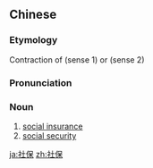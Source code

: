 ==Chinese==
{{zh-forms}}

===Etymology===
Contraction of {{zh-l|社會保險}} (sense 1) or {{zh-l|社会保障}} (sense 2)

===Pronunciation===
{{zh-pron
|m=shèbǎo
|c=se5 bou2
|cat=n
}}

===Noun===
{{zh-noun}}

# [[social insurance]]
# [[social security]]

[[ja:社保]]
[[zh:社保]]